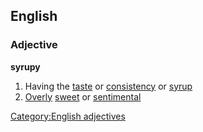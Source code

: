 ==English==
===Adjective===
'''syrupy'''
#Having the [[taste]] or [[consistency]] or [[syrup]]
#[[Overly]] [[sweet]] or [[sentimental]]
[[Category:English adjectives]]